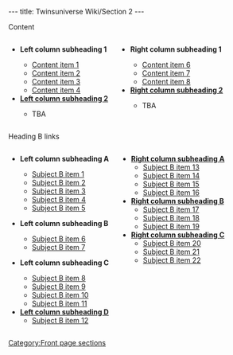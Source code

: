 ---
title: Twinsuniverse Wiki/Section 2
---

<div class="fpbox mobilecollapsible" id="fpsubject1"><!-- BEGIN Content links -->
<div class="heading desktopleft mobileleft">Content</div>
<!-- For proper mobile styling, wrap list item text in a <div> *unless* it's a link. -->
<div class="body columns bigmobilelinks"><div class="leftcol">
* <div>'''Left column subheading 1'''</div>
** [[Content item 1]]
** [[Content item 2]]
** [[Content item 3]]
** [[Content item 4]]
* '''[[Left column subheading 2]]'''
** <div>TBA</div>

</div><div class="rightcol">
* <div>'''Right column subheading 1'''</div>
** [[Content item 6]]
** [[Content item 7]]
** [[Content item 8]]
* '''[[Right column subheading 2]]'''
** <div>TBA</div>

</div></div></div><!--END Content links -->

<div class="fpbox mobilecollapsible" id="fpsubject2"><!-- BEGIN Heading B links -->
<div class="heading desktopleft mobileleft">Heading B links</div>
<div class="body columns bigmobilelinks"><div class="leftcol">
* <div>'''Left column subheading A'''</div>
** [[Subject B item 1]]
** [[Subject B item 2]]
** [[Subject B item 3]]
** [[Subject B item 4]]
** [[Subject B item 5]]
* <div>'''Left column subheading B'''</div>
** [[Subject B item 6]]
** [[Subject B item 7]]
* <div>'''Left column subheading C'''</div>
** [[Subject B item 8]]
** [[Subject B item 9]]
** [[Subject B item 10]]
** [[Subject B item 11]]
* '''[[Left column subheading D]]'''
** [[Subject B item 12]]
</div><div class="rightcol">
* '''[[Right column subheading A]]'''
** [[Subject B item 13]]
** [[Subject B item 14]]
** [[Subject B item 15]]
** [[Subject B item 16]]
* '''[[Right column subheading B]]'''
** [[Subject B item 17]]
** [[Subject B item 18]]
** [[Subject B item 19]]
* '''[[Right column subheading C]]'''
** [[Subject B item 20]]
** [[Subject B item 21]]
** [[Subject B item 22]]
</div></div></div><!--END Heading B links --><noinclude>

[[Category:Front page sections]]</noinclude>